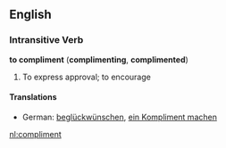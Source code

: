 ==English==
===Intransitive Verb===
'''to compliment''' ('''complimenting''', '''complimented''')
#To express approval; to encourage

====Translations====
*German: [[beglückwünschen]], [[ein Kompliment machen]]

[[nl:compliment]]